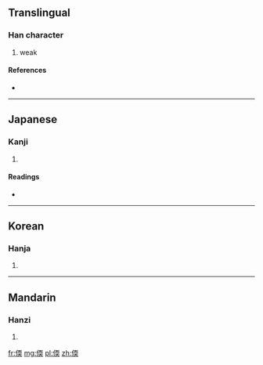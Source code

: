 ==Translingual==

===Han character===
{{Han char|rn=9|rad=人|as=09|sn=11|four=|canj=人一月大 (OMBK)}}

# weak

====References====
* {{Han ref|kx=0109.230|dkj=00831|dj=0233.120|hdz=10188.070|uh=5044|ud=20548}}

----

==Japanese==

===Kanji===
{{ja-kanji|grade=|rs=人09}}

# {{defn|lang=ja|sort=人09}}

====Readings====
* {{ja-readings|on=[[だん]] (dan), [[なん]] (nan)|kun=[[よわい]] (yowai)}}

----

==Korean==

===Hanja===
{{ko-hanja|hangeul=[[난]], [[연]]|rv=nan, yeon|mr=nan, yŏn}}

# {{defn|lang=ko|sort=人09}}

----

==Mandarin==

===Hanzi===
{{cmn-hanzi|pin=[[nuàn]] ([[nuan4]])|wg=nuan<sup>4</sup>}}

# {{defn|lang=cmn|sort=人09}}

[[fr:偄]]
[[mg:偄]]
[[pl:偄]]
[[zh:偄]]
